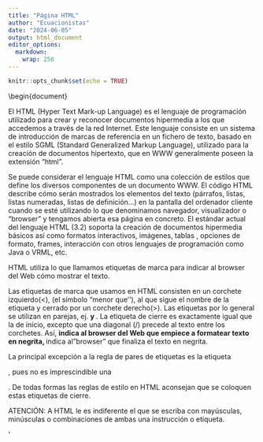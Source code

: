 ```yaml
---
title: "Página HTML"
author: "Ecuacionistas"
date: "2024-06-05"
output: html_document
editor_options: 
  markdown: 
    wrap: 256
---
```


```r
knitr::opts_chunk$set(echo = TRUE)
```

```{=tex}
\documentclass{article}
\usepackage{graphicx} % Required for inserting images

\title{Lenguajes de metatexto}
\author{Ecuacionistas}
```
\\begin{document}

\date{March 2024}

```{=tex}
\maketitle
\begin{description}
    \item Ferrando Bustos, Ezequiel N° de legajo: 12622
    \item Coppede Santos, Bautista N° de Legajo: 12742
    \item Salvatierra Villalba, Augusto N° de Legajo: 13573
    \item Hidalgo, Joaquin N° de Legajo: 12497
\end{description}
```
\section{Lenguaje HTML}

El HTML (Hyper Text Mark-up Language) es el lenguaje de programación utilizado para crear y reconocer documentos hipermedia a los que accedemos a través de la red Internet. Este lenguaje consiste en un sistema de introducción de marcas de referencia en un
fichero de texto, basado en el estilo SGML (Standard Generalized Markup Language), utilizado para la creación de documentos hipertexto, que en WWW generalmente poseen la extensión "html".

Se puede considerar el lenguaje HTML como una colección de estilos que define los diversos componentes de un documento WWW. El código HTML describe cómo serán mostrados los elementos del texto (párrafos, listas, listas numeradas, listas de definición...)
en la pantalla del ordenador cliente cuando se esté utilizando lo que denominamos navegador, visualizador o "browser" y tengamos abierta esa página en concreto. El estándar actual del lenguaje HTML (3.2) soporta la creación de documentos hipermedia básicos
así como formatos interactivos, imágenes, tablas , opciones de formato, frames, interacción con otros lenguajes de programación como Java o VRML, etc.

HTML utiliza lo que llamamos etiquetas de marca para indicar al browser del Web cómo mostrar el texto.

Las etiquetas de marca que usamos en HTML consisten en un corchete izquierdo(\<), (el símbolo "menor que''), al que sigue el nombre de la etiqueta y cerrado por un corchete derecho(\>). Las etiquetas por lo general se utilizan en parejas, ej. <B> y </B>.
La etiqueta de cierre es exactamente igual que la de inicio, excepto que una diagonal (/) precede al texto entre los corchetes. Así, <B> indica al browser del Web que empiece a formatear texto en negrita, </B> indica al "browser" que finaliza el texto en
negrita.

La principal excepción a la regla de pares de etiquetas es la etiqueta

<P>, pues no es imprescindible una</P>

. De todas formas las reglas de estilo en HTML aconsejan que se coloquen estas etiquetas de cierre.

ATENCIÓN: A HTML le es indiferente el que se escriba con mayúsculas, minúsculas o combinaciones de ambas una instrucción o etiqueta.

'<title>'

es equivalente a

'<TITLE>'

ó

'<TiTlE>'

.

\subsection{Formato}

\subsubsection{Título}

Cada documento de HTML debe tener un título. El título se despliega generalmente separado del documento (aparecerá en la parte superior de la ventana del navegador, normalmente resaltado con el fondo en azul). Se pueden seleccionar aproximadamente unas
doce palabras para describir en el título el propósito del documento.

\subsubsection{Encabezados}

HTML tiene seis niveles de encabezados, numerados del 1 al 6, siendo el nivel 1 el que más resalta el texto. Vendría a ser algo parecido a combinar el uso de la negrita y seis tamaños distintos de tipo de letra . Podemos usar estos seis niveles para
destacar grados de importancia dentro de las partes del texto, dejando

<H1>

para lo más importante (título del documento) y

<H2>

,

<H3>

... para los distintos subapartados. El primer encabezado en cada documento debe de estar etiquetado de la siguiente manera:

<H1>

. La sintaxis de la etiqueta del encabezado es:

<Hy>Texto del encabezado</Hy>

donde y es un número entre 1 y 6 que especifica el nivel del encabezado.

\subsubsection{Párrafo}

A diferencia de los documentos en la mayoría de los procesadores de textos, las interlíneas en HTML carecen de significado. Carece de importancia la forma en que el documento esté escrito en el código fuente, ya tenga múltiples espacios en blanco, saltos
de línea, etc., pues una vez que éste se ejecuta, HTML lo formatea automáticamente y lo adecúa al ancho de la página.

Para poder manipular y modificar el aspecto final del texto, tanto en cuanto a la presentación de las fuentes como a la disposición de los párrafos, líneas, etc. en la página se utilizan los siguientes comandos: <B> texto en negritas <I> en itálica o
cursiva <TT> texto de ancho fijo (similar al de máquina de escribir). <EM> para mostrar énfasis. Generalmente en itálica. (Acuerdate de no llegar tarde.) <CITE> para títulos de libros, películas, etc. Generalmente en itálica. (El Siglo de las Luces)
<STRONG> para un énfasis fuerte. Por lo general mostrado en negritas. (Esto está más fuerte que el resto)

<PRE>

Para introducir texto preformateado. En este caso si es importante el número de espacios en blanco o saltos de línea del código fuente, pues éstos se reflejaran en la presentación del texto. P.e. Sopa de letras.

T E Ñ L I O P S E H R

R A H Y E P E S J Q I

E Q P O J H R E A E M

M O L E R T I T O J S

I T I P Z O E N J H O

V L A F O N T A I N E

Ñ E M S H A U S O R N

E T E D M I D E L U J

K U Ñ A K E E D Z Q O

E V O L I A J I M Z E

R E Z I H Q U Z E U S

<BLINK>

Nos muestra en pantalla el texto parpadeante. Ideal para resaltar algo especialmente importante o novedoso.

<FONT SIZE="">...</FONT>

Podemos dar un tamaño de 1 a 7 o bien indicar +y o -y (y es un número) para incrementar o disminuir el tamaño con respecto al resto de la página.

<BODY BACKGROUND="imagen.gif">

Nos permite utilizar una imagen como fondo de nuestra página.

\<BODY BGCOLOR="#RRVVAA" Nos permite dar un color determinado al fondo de la página.

\<BODY TEXT="#RRVVAA" Cambia el color del texto

Del mismo modo actúan LINK, VLINK y ALINK en el color de los enlaces, enlaces visitados y enlaces al hacer clik de ratón respectivamente.

La expresión #RRVVAA hace referencia al color, de forma que los dos primeros digitos representan el rojo, los dos siguientes el verde y los dos últimos el azul. Un 0 indica ausencia de color y F color máximo. Entre ambos hay una gama de colores que se
puede modificar indicando una cifra (que deberíamos obtener convirtiendo la cifra del color en hexadecimal, de 0 a 256, a su equivalente decimal) en lugar de 00 o FF. De este modo tenemos las siguientes correspondencias:

FF0000: ROJO

00FF00: VERDE

0000FF: AZUL

000000: NEGRO

FFFFF: BLANCO

FFFF00: AMARILLO

\subsubsection{Centrado de parrafos}

<CENTER>

Colocará el texto centrado en la página Si tecleamos el código:

<CENTER>Esto es un párrafo centrado</CENTER>

.

\subsubsection{Alineado de parrafos}

Un párrafo puede alinearse a la izquierda, centro o derecha. El párrafo en cuestión debe estar contenido entre las órdenes

<P Align="left|center|right">

</P>

(donde el simbolo "\|" representa las posibilidades que podemos usar), utilizando la opción correspondiente.

Por ejemplo:

<P Align="left">

Este es un párrafo alineado a la izquierda

</P>

<P Align="center">

Este párrafo está centrado

</P>

<P Align="right">

Este es un párrafo alineado a la derecha

</P>

.

\subsubsection{Separadores horizontales}

Un recurso para mejorar el aspecto de nuestras páginas son las líneas horizontales, que conseguimos con la orden

<HR>

. Este separador horizontal puede modificarse en longitud y en altura. La modificación en altura se realiza con la orden

<HR size="n">

donde "n" representa la anchura de la línea en puntos. La longitud del separador puede modificarse con la orden

<HR width="n">

. Ambas órdenes pueden combinarse en un mismo separador, que siempre aparecerá centrado.

Por ejemplo:

<HR>

<HR size="15">

<HR width="100">

\<HR size="15, width="100"\>

\subsubsection{Listas}

En HTML se pueden hacer listas sin numerar, numeradas, listas anidadas y listas de definiciones.

LISTAS SIN NUMERAR:

Cuando queramos realizar una lista no numerada,

Comenzaremos con la etiqueta que abra la lista

<UL>

. A continuación pondremos una etiqueta a cada elemento de la lista

<LI>

. (De forma similar a como ocurre con

<P>

no es necesario usar una etiqueta

</LI>

para cerrar cada elemento de la lista.) Al final se pone la etiqueta que cierra la lista no numerada

</UL>

. Ejemplo de una lista de dos elementos:

```         
<UL> 

<LI> Billie Holiday</LI>

<LI> Ella Fitzgerald </LI>

</UL> 
```

LISTAS NUMERADAS:

Una lista numerada (u ordenada, es igual a una no numerada, pero esta usa la etiqueta

<OL>

en lugar de

<UL>

. Los elementos de la lista se etiquetan igual que anteriormente con

<LI>

. El siguiente código HTML:

```         
 <OL> 

<LI> Billie Holiday </LI>

<LI> Ella Fitzgerald </LI>

<LI> Nina Simone </LI>

</OL> 
```

LISTAS DE DEFINICIONES:

Una lista de definiciones está formada normalmente por un término (

<DT>

) y una definición (

<DD>

). Los browsers del Web generalmente formatean la definición en una nueva línea.

Este es un ejemplo de una lista de definición:

```         
<DL> 

<DT> DOYLE (Sir Arthur Conan) </DT>

<DD> DOYLE (Sir Arthur Conan). Novelista y médico inglés (Edimburgo 
```

1859 - Crowborough, Sussex, 1930). Creador de Sherlock Holmes.

</DD>

```         
<DT> Camus (Albert) </DT>

<DD> Camus (Albert)- Escritor francés (Mondovi, Argelia,
```

1913 - Villeblevin, Yonne, 1960).

</DD>

```         
</DL> 
```

LISTAS ANIDADAS:

Las listas pueden ser anidadas arbitrariamente, aunque en la práctica parece conveniente limitar las anidaciones a tres niveles. También se pueden tener varios parrafos, cada uno conteniendo una lista anidada como un solo elemento de la lista.

Aquí tenemos un ejemplo de una lista anidada:

```         
 <UL> 

<LI> Ejemplos de grandes músicos de todo el mundo: </LI>

    <UL> 

    <LI> Laura Pausini </LI>

    <LI> Bill Clinton </LI>

    </UL> 

<LI> Algunos grandes músicos o cantantes españoles:  </LI>

    <UL> 

    <LI> Luis Cobos </LI>

    <LI> Jesulín de Ubrique </LI>

    </UL> 

</UL> 
```

\subsection{Hipervínculos}

HTML permite crear hipervínculos entre diferentes páginas web o dentro de la misma página, lo que permite a los usuarios navegar fácilmente por el contenido.

\subsubsection{Enlaces a otros documentos}

Una de las principales ventajas de HTML estriba en su capacidad de enlazar regiones de texto e imágenes con otro documento. El browser enfatiza estas regiones (con un color distinto al resto y subrayadas) para indicar que son enlaces de hipertexto o
hiperenlaces. (A menudo descritos como hyperlinks o simplemente links).

Algunos de los recursos externos a los que podemos acceder desde el browser son :

Páginas HTML (<http://>...)

Gopher (<gopher://>...). Este recurso tiende a desaparecer absorvido por el web.

Servidores FTP (<ftp://>...)

News (<news://>...)

Imágenes (formato .gif o .jpg)

Ficheros multimedia. En este caso será preciso configurar Netscape para asociarlo a otras aplicaciones externas que permitan visualizar estos ficheros de sonido (.wav), video (.avi o .mpg), etc.)

El enlace para los hipertextos es <A>, que significa ancla.

\subsubsection{Enlaces apartes especificas de otros documentos}

También se pueden utilizar anclas para moverse a una sección en particular dentro de un documento. Suponga que quiere crear un enlace del documento A hacia una sección en particular del documento B. (Llamémosle el documentoB.html.) Primero necesita poner
un ancla con nombre en el documento B. Por ejemplo, para poner un ancla llamada "seccion2'' al documento B, ponga:

Aquí hay <A NAME="seccion2">algún texto</a>

Ahora, al crear el enlace en el documento A, incluiremos no sólo el nombre del archivo, sino el ancla con nombre, separada por el signo (\#) o almohadilla.

Este es mi <A HREF="documentoB.html#seccion2">enlace</A> al documento B.

Así, al hacer click en la palabra ''enlace'' en el documento A lleva al lector directamente a las palabras ''algún texto'' en el documento B.

\subsubsection{Enlaces a partes especificas dentro del mismo documento}

La técnica es exactamente la misma, pero el nombre del archivo se omite. E

Por ejemplo, para ligar el ancla seccion2 dentro del mismo archivo (Documento B), se hace lo siguiente:

Ésta es <A HREF="#seccion2">Enlace seccion2</A> la

referencia dentro del documento B.

\subsubsection{Enlaces mediante imagenes}

Para utilizar una imagen como enlace basta reemplazar o añadir al texto que sirve de enlace la referencia a una imagen.

Si hacemos:

<P>

Pulse en la imagen para conectar con la Universidad de Granada

<A HREF="http://www.ugr.es"><img src="Images/logo_ugr.gif" align="middle"/></A>

\subsection{Imagenes y Multimedia}

HTML permite la inclusión de imágenes, vídeos, audio y otros elementos multimedia en una página web, lo que enriquece la experiencia del usuario.

\subsection{Formularios}

HTML proporciona elementos para crear formularios interactivos que los usuarios pueden utilizar para enviar información, como comentarios o pedidos, a través de la página web.

Un formulario para el envío de datos tiene la siguiente estructura básica:

<FORM ACTION="mailto:dirección e-mail" METHOD="POST">

....

</FORM>

Dentro del formulario aparecen los campos que se han de rellenar. Par ello usamos alguna de las siguientes posibilidades:

Campo de texto: Nombre del campo que se ha de rellenar <INPUT NAME="nombre del campo" size="20">

Area de texto:Texto que acompaña a la ventana:

```{=html}
<TEXTAREA NAME="nombre del campo" ROWS="n de filas" COLS="n de columnas"></TEXTAREA>
```
Listas desplegables: definen campos con valores predefinidos. Por ejemplo: <SELECT NAME="nombre del campo"> <OPTION>Si <OPTION>No <OPTION>No sabe / No contesta </SELECT> crea un campo de selección con tres valores, que se desplegarán al pinchar con el
ratón.

Finalmente, para enviar la información a la dirección de correo previamente señalada, usaremos las instrucciones: <INPUT TYPE="SUBMIT" VALUE="texto del botón de enviar datos"> para definir un botón para el envío. INPUT TYPE="RESET" VALUE="texto del botón
de borrar datos"\> para definir un botón que borre los datos introducidos hasta ese momento.
